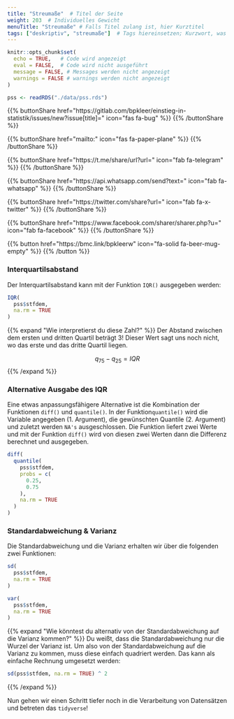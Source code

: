 ```yaml
---
title: "Streumaße"  # Titel der Seite
weight: 203  # Individuelles Gewicht 
menuTitle: "Streumaße" # Falls Titel zulang ist, hier Kurztitel
tags: ["deskriptiv", "streumaße"]  # Tags hiereinsetzen; Kurzwort, was auf der Seite passsiert
---
```

```r
knitr::opts_chunk$set(
  echo = TRUE,   # Code wird angezeigt
  eval = FALSE,  # Code wird nicht ausgeführt
  message = FALSE, # Messages werden nicht angezeigt
  warnings = FALSE # warnings werden nicht angezeigt
)

pss <- readRDS("./data/pss.rds")   
```

{{% buttonShare href=\"https\:\/\/gitlab.com\/bpkleer\/einstieg-in-statistik\/issues\/new?issue[title]=\" icon=\"fas fa-bug\" %}} {{% /buttonShare %}} 

{{% buttonShare href=\"mailto\:\" icon=\"fas fa-paper-plane\" %}} {{% /buttonShare %}}

{{% buttonShare href=\"https\:\/\/t.me\/share\/url?url=\" icon=\"fab fa-telegram\" %}} {{% /buttonShare %}}

{{% buttonShare href=\"https\:\/\/api.whatsapp.com\/send?text=\" icon=\"fab fa-whatsapp\" %}} {{% /buttonShare %}}

{{% buttonShare href=\"https\:\/\/twitter.com\/share?url=\" icon=\"fab fa-x-twitter\" %}} {{% /buttonShare %}}

{{% buttonShare href=\"https\:\/\/www.facebook.com\/sharer\/sharer.php?u=\" icon=\"fab fa-facebook\" %}} {{% /buttonShare %}}

{{% button href=\"https\:\/\/bmc.link\/bpkleerw\" icon=\"fa-solid fa-beer-mug-empty\" %}} {{% /button %}}

### Interquartilsabstand{.tabset .tabset-fade}
Der Interquartilsabstand kann mit der Funktion `IQR()` ausgegeben werden:
```r
IQR(
  pss$stfdem, 
  na.rm = TRUE
)
```

{{% expand \"Wie interpretierst du diese Zahl?\" %}}
Der Abstand zwischen dem ersten und dritten Quartil beträgt 3! Dieser Wert sagt uns noch nicht, wo das erste und das dritte Quartil liegen.

$$q_{75} - q_{25} = IQR$$
{{% /expand %}}

### Alternative Ausgabe des IQR
Eine etwas anpassungsfähigere Alternative ist die Kombination der Funktionen `diff()` und `quantile()`. In der Funktion`quantile()` wird die Variable angegeben ($1.$ Argument), die gewünschten Quantile ($2.$ Argument) und zuletzt werden `NA's` ausgeschlossen. Die Funktion liefert zwei Werte und mit der Funktion `diff()` wird von diesen zwei Werten dann die Differenz berechnet und ausgegeben.
```r
diff(
  quantile(
    pss$stfdem, 
    probs = c(
      0.25,
      0.75
    ),  
    na.rm = TRUE
  )
)   
```

### Standardabweichung & Varianz
Die Standardabweichung und die Varianz erhalten wir über die folgenden zwei Funktionen:
```r
sd(
  pss$stfdem, 
  na.rm = TRUE
)

var(
  pss$stfdem, 
  na.rm = TRUE
)
```

{{% expand \"Wie könntest du alternativ von der Standardabweichung auf die Varianz kommen?\" %}}
Du weißt, dass die Standardabweichung nur die Wurzel der Varianz ist. Um also von der Standardabweichung auf die Varianz zu kommen, muss diese einfach quadriert werden. Das kann als einfache Rechnung umgesetzt werden:

```R
sd(pss$stfdem, na.rm = TRUE) ^ 2
```

{{% /expand %}}

Nun gehen wir einen Schritt tiefer noch in die Verarbeitung von Datensätzen und betreten das `tidyverse`!
